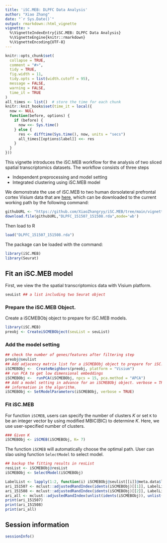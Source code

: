 ```yaml
---
title: 'iSC.MEB: DLPFC Data Analysis'
author: "Xiao Zhang"
date: "`r Sys.Date()`"
output: rmarkdown::html_vignette
vignette: >
  %\VignetteIndexEntry{iSC.MEB: DLPFC Data Analysis}
  %\VignetteEngine{knitr::rmarkdown}
  %\VignetteEncoding{UTF-8}
---
```


```r
knitr::opts_chunk$set(
  collapse = TRUE,
  comment = "#>",
  tidy = TRUE,
  fig.width = 11,
  tidy.opts = list(width.cutoff = 95),
  message = FALSE,
  warning = FALSE,
  time_it = TRUE
)
all_times <- list()  # store the time for each chunk
knitr::knit_hooks$set(time_it = local({
  now <- NULL
  function(before, options) {
    if (before) {
      now <<- Sys.time()
    } else {
      res <- difftime(Sys.time(), now, units = "secs")
      all_times[[options$label]] <<- res
    }
  }
}))
```
  
This vignette introduces the iSC.MEB workflow for the analysis of two sliced spatial transcriptomics datasets. The workflow consists of three steps

* Independent preprocessing and model setting
* Integrated clustering using iSC.MEB model

We demonstrate the use of iSC.MEB to two human dorsolateral prefrontal cortex Visium data that are [here](https://github.com/XiaoZhangryy/iSC.MEB/tree/main/vignettes_data), which can be downloaded to the current working path by the following command:
```r
githubURL <- "https://github.com/XiaoZhangryy/iSC.MEB/tree/main/vignettes_data/DLPFC_151507_151508.rda?raw=true"
download.file(githubURL,"DLPFC_151507_151508.rda",mode='wb')

```

Then load to R 
```r
load("DLPFC_151507_151508.rda")
```


The package can be loaded with the command:
```r
library(iSC.MEB)
library(Seurat)
```

## Fit an iSC.MEB model
First, we view the the spatial transcriptomics data with Visium platform.
```r
seuList ## a list including two Seurat object
```

### Prepare the iSC.MEB Object.

Create a iSCMEBObj object to prepare for iSC.MEB models.
```r
library(iSC.MEB)
preobj <- CreateiSCMEBObject(seuList = seuList)
```
### Add the model setting
```r
## check the number of genes/features after filtering step
preobj@seulist
## Add adjacency matrix list for a iSCMEBObj object to prepare for iSC.MEB model fitting.
iSCMEBObj <-  CreateNeighbors(preobj, platform = "Visium")
## run PCA to get low dimensional embeddings
iSCMEBObj <-  runPCA(iSCMEBObj, npcs = 15, pca.method = "APCA")
## Add a model setting in advance for an iSCMEBObj object. verbose = TRUE helps outputing the
## information in the algorithm.
iSCMEBObj <- SetModelParameters(iSCMEBObj, verbose = TRUE)
```


### Fit iSC.MEB 
For function `iSCMEB`, users can specify the number of clusters $K$ or set `K` to be an integer vector by using modified MBIC(BIC) to determine $K$. Here, we use user-specified number of clusters. 
```r
### Given K
iSCMEBObj <- iSCMEB(iSCMEBObj, K= 7)
```

The function `iSCMEB` will automatically choose the optimal path. User can slao using function `SelectModel` to select model.
```r
## backup the fitting results in resList
resList <- iSCMEBObj@resList
iSCMEBObj <- SelectModel(iSCMEBObj)

LabelList <- lapply(1:2, function(i) iSCMEBObj@seulist[[i]]@meta.data$layer_guess_reordered)
ari_151507 <- mclust::adjustedRandIndex(idents(iSCMEBObj)[[1]], LabelList[[1]])
ari_151508 <- mclust::adjustedRandIndex(idents(iSCMEBObj)[[2]], LabelList[[2]])
ari_all <- mclust::adjustedRandIndex(unlist(idents(iSCMEBObj)), unlist(LabelList))
print(ari_151507)
print(ari_151508)
print(ari_all)
```

## Session information
```r
sessionInfo()
```